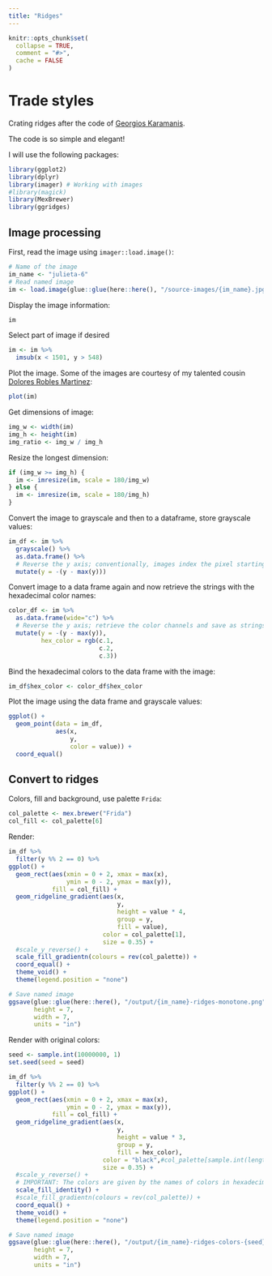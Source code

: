 ```yaml
---
title: "Ridges"
---
```


<!-- README.md is generated from README.Rmd. Please edit that file -->

```r
knitr::opts_chunk$set(
  collapse = TRUE,
  comment = "#>",
  cache = FALSE
)
```

# Trade styles

<!-- badges: start -->
<!-- badges: end -->

Crating ridges after the code of [Georgios Karamanis](https://github.com/gkaramanis/aRtist/tree/main/genuary).

The code is so simple and elegant!

I will use the following packages:
```r
library(ggplot2)
library(dplyr)
library(imager) # Working with images
#library(magick)
library(MexBrewer)
library(ggridges)
```

## Image processing

First, read the image using `imager::load.image()`:
```r
# Name of the image
im_name <- "julieta-6"
# Read named image
im <- load.image(glue::glue(here::here(), "/source-images/{im_name}.jpg"))
```

Display the image information:
```r
im
```

Select part of image if desired
```r
im <- im %>%
  imsub(x < 1501, y > 548)
```


Plot the image. Some of the images are courtesy of my talented cousin [Dolores Robles Martinez](https://www.instagram.com/doloresrobles_m/?hl=en):
```r
plot(im)
```

Get dimensions of image:
```r
img_w <- width(im)
img_h <- height(im)
img_ratio <- img_w / img_h
```

Resize the longest dimension:
```r
if (img_w >= img_h) {
  im <- imresize(im, scale = 180/img_w)
} else {
  im <- imresize(im, scale = 180/img_h)
}
```

Convert the image to grayscale and then to a dataframe, store grayscale values:
```r
im_df <- im %>%
  grayscale() %>% 
  as.data.frame() %>%
  # Reverse the y axis; conventionally, images index the pixel starting from the top-left corner of the image
  mutate(y = -(y - max(y)))
```

Convert image to a data frame again and now retrieve the strings with the hexadecimal color names:
```r
color_df <- im %>%
  as.data.frame(wide="c") %>% 
  # Reverse the y axis; retrieve the color channels and save as strings with the hexadecimal name of the colors
  mutate(y = -(y - max(y)),
         hex_color = rgb(c.1,
                         c.2,
                         c.3))
```

Bind the hexadecimal colors to the data frame with the image:
```r
im_df$hex_color <- color_df$hex_color
```

Plot the image using the data frame and grayscale values:
```r
ggplot() + 
  geom_point(data = im_df,
             aes(x,
                 y,
                 color = value)) + 
  coord_equal()
```

## Convert to ridges

Colors, fill and background, use palette `Frida`:
```r
col_palette <- mex.brewer("Frida")
col_fill <- col_palette[6]
```

Render:
```r
im_df %>%
  filter(y %% 2 == 0) %>%
ggplot() +
  geom_rect(aes(xmin = 0 + 2, xmax = max(x),
                ymin = 0 - 2, ymax = max(y)),
            fill = col_fill) +
  geom_ridgeline_gradient(aes(x, 
                              y, 
                              height = value * 4,
                              group = y, 
                              fill = value), 
                          color = col_palette[1],
                          size = 0.35) +
  #scale_y_reverse() +
  scale_fill_gradientn(colours = rev(col_palette)) +
  coord_equal() +
  theme_void() +
  theme(legend.position = "none")  

# Save named image
ggsave(glue::glue(here::here(), "/output/{im_name}-ridges-monotone.png"),
       height = 7,
       width = 7,
       units = "in")
```

Render with original colors:
```r
seed <- sample.int(10000000, 1)
set.seed(seed = seed)

im_df %>%
  filter(y %% 2 == 0) %>%
ggplot() +
  geom_rect(aes(xmin = 0 + 2, xmax = max(x),
                ymin = 0 - 2, ymax = max(y)),
            fill = col_fill) +
  geom_ridgeline_gradient(aes(x, 
                              y, 
                              height = value * 3,
                              group = y, 
                              fill = hex_color), 
                          color = "black",#col_palette[sample.int(length(col_palette), 1)],
                          size = 0.35) +
  #scale_y_reverse() +
  # IMPORTANT: The colors are given by the names of colors in hexadecimal; use `scale_color_identity`
  scale_fill_identity() +
  #scale_fill_gradientn(colours = rev(col_palette)) +
  coord_equal() +
  theme_void() +
  theme(legend.position = "none")  

# Save named image
ggsave(glue::glue(here::here(), "/output/{im_name}-ridges-colors-{seed}.png"),
       height = 7,
       width = 7,
       units = "in")
```

